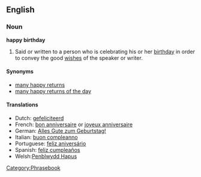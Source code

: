 ==English==
===Noun===
'''happy birthday'''

#Said or written to a person who is celebrating his or her [[birthday]] in order to convey the good [[wish]]es of the speaker or writer.

====Synonyms====
*[[many happy returns]]
*[[many happy returns of the day]]

====Translations====
*Dutch: [[gefeliciteerd]]
*French: [[bon anniversaire]] or [[joyeux anniversaire]]
*German: [[Alles Gute zum Geburtstag!]]
*Italian: [[buon compleanno]]
*Portuguese: [[feliz aniversário]]
*Spanish: [[feliz cumpleaños]]
*Welsh:[[Penblwydd Hapus]]
[[Category:Phrasebook]]
